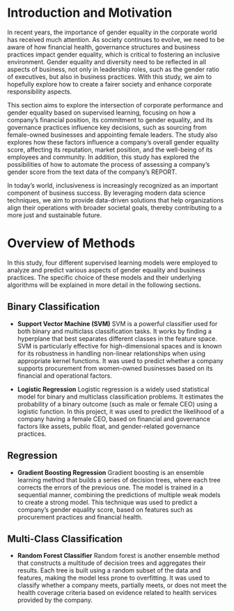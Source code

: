 # Introduction and Motivation 

In recent years, the importance of gender equality in the corporate world has received much attention. As society continues to evolve, we need to be aware of how financial health, governance structures and business practices impact gender equality, which is critical to fostering an inclusive environment. Gender equality and diversity need to be reflected in all aspects of business, not only in leadership roles, such as the gender ratio of executives, but also in business practices. With this study, we aim to hopefully explore how to create a fairer society and enhance corporate responsibility aspects.

This section aims to explore the intersection of corporate performance and gender equality based on supervised learning, focusing on how a company's financial position, its commitment to gender equality, and its governance practices influence key decisions, such as sourcing from female-owned businesses and appointing female leaders. The study also explores how these factors influence a company's overall gender equality score, affecting its reputation, market position, and the well-being of its employees and community. In addition, this study has explored the possibilities of how to automate the process of assessing a company's gender score from the text data of the company's REPORT.

In today's world, inclusiveness is increasingly recognized as an important component of business success. By leveraging modern data science techniques, we aim to provide data-driven solutions that help organizations align their operations with broader societal goals, thereby contributing to a more just and sustainable future.

# Overview of Methods

In this study, four different supervised learning models were employed to analyze and predict various aspects of gender equality and business practices. The specific choice of these models and their underlying algorithms will be explained in more detail in the following sections.

## Binary Classification
- **Support Vector Machine (SVM)** SVM is a powerful classifier used for both binary and multiclass classification tasks. It works by finding a hyperplane that best separates different classes in the feature space. SVM is particularly effective for high-dimensional spaces and is known for its robustness in handling non-linear relationships when using appropriate kernel functions. It was used to predict whether a company supports procurement from women-owned businesses based on its financial and operational factors.

- **Logistic Regression** Logistic regression is a widely used statistical model for binary and multiclass classification problems. It estimates the probability of a binary outcome (such as male or female CEO) using a logistic function. In this project, it was used to predict the likelihood of a company having a female CEO, based on financial and governance factors like assets, public float, and gender-related governance practices.

## Regression
- **Gradient Boosting Regression** Gradient boosting is an ensemble learning method that builds a series of decision trees, where each tree corrects the errors of the previous one. The model is trained in a sequential manner, combining the predictions of multiple weak models to create a strong model. This technique was used to predict a company's gender equality score, based on features such as procurement practices and financial health.

## Multi-Class Classification
- **Random Forest Classifier** Random forest is another ensemble method that constructs a multitude of decision trees and aggregates their results. Each tree is built using a random subset of the data and features, making the model less prone to overfitting. It was used to classify whether a company meets, partially meets, or does not meet the health coverage criteria based on evidence related to health services provided by the company.

